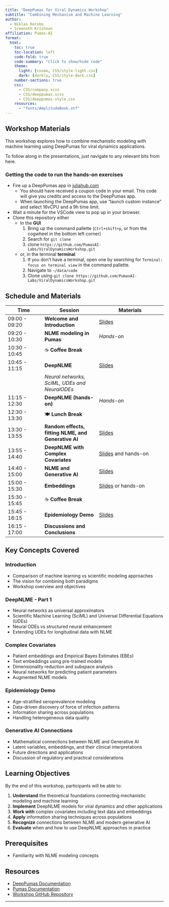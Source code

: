 ```yaml
---
title: "DeepPumas for Viral Dynamics Workshop"
subtitle: "Combining Mechanism and Machine Learning"
author:
  - Niklas Korsbo
  - Sreenath Krishnan
affiliation: Pumas-AI
format:
  html:
    toc: true
    toc-location: left
    code-fold: true
    code-summary: "Click to show/hide code"
    theme: 
      light: [cosmo, CSS/style-light.css]
      dark: [darkly, CSS/style-dark.css]
    number-sections: true
    css: 
      - CSS/company.scss
      - CSS/deeppumas.scss
      - CSS/deeppumas-style.css
    resources:
      - "fonts/AmplitudeBook.otf"
---
```



## Workshop Materials

This workshop explores how to combine mechanistic modeling with machine learning using DeepPumas for viral dynamics applications.

To follow along in the presentations, just navigate to any relevant bits from here.

### Getting the code to run the hands-on exercises

- Fire up a DeepPumas app in [juliahub.com](https://juliahub.com/)
  - You should have received a coupon code in your email. This code will give you credits and access to the DeepPumas app.
  - When launching the DeepPumas app, use "launch custom instance" and select 16vCPU and a 9h time limit.
- Wait a minute for the VSCode view to pop up in your browser.
- Clone this repository either
  - In the **GUI**
    1. Bring up the command pallette (`Ctrl+shift+p`, or from the cogwheel in the bottom left corner)
    1. Search for `git clone`
    1. clone `https://github.com/PumasAI-Labs/ViralDynamicsWorkshop.git`
  - or, in the terminal **terminal**
    1. If you don't have a terminal, open one by searching for `Terminal: focus on terminal view` in the command pallette.
    1. Navigate to `~/data/code`
    1. Clone using `git clone https://github.com/PumasAI-Labs/ViralDynamicsWorkshop.git` 


## Schedule and Materials

| Time | Session | Materials |
|------|---------|-----------|
| 09:00 - 09:20 | **Welcome and Introduction** | [Slides](01-introduction.html) |
| 09:20 - 10:30 | **NLME modeling in Pumas** | *Hands-on* |
| 10:30 - 10:45 | ☕ **Coffee Break** | |
| 10:45 - 11:15 | **DeepNLME** | [Slides](02-deepnlme-part1.html) |
| | *Neural networks, SciML, UDEs and NeuralODEs* | |
| 11:15 - 12:30 | **DeepNLME (hands-on)** | *Hands-on* |
| 12:30 - 13:30 | 🍽️ **Lunch Break** | |
| 13:30 - 13:55 | **Random effects, fitting NLME, and Generative AI** | [Slides](03-random-effects-revisited.html) |
| 13:55 - 14:40 | **DeepNLME with Complex Covariates** | [Slides](05-covariate-modelling.html) and hands-on|
| 14:40 - 15:00 | **NLME and Generative AI** | [Slides](04-generative-ai.html) |
| 15:00 - 15:30 | **Embeddings** | [Slides](06-embeddings.html) or hands-on |
| 15:30 - 15:45 | ☕ **Coffee Break** | |
| 15:45 - 16:15 | **Epidemiology Demo** | [Slides](07-epidemiology-demo.html) |
| 16:15 - 17:00 | **Discussions and Conclusions** |  |

## Key Concepts Covered

### Introduction
- Comparison of machine learning vs scientific modeling approaches
- The vision for combining both paradigms
- Workshop overview and objectives

### DeepNLME - Part 1  
- Neural networks as universal approximators
- Scientific Machine Learning (SciML) and Universal Differential Equations (UDEs)
- Neural ODEs vs structured neural enhancement
- Extending UDEs for longitudinal data with NLME

### Complex Covariates
- Patient embeddings and Empirical Bayes Estimates (EBEs)
- Text embeddings using pre-trained models
- Dimensionality reduction and subspace analysis
- Neural networks for predicting patient parameters
- Augmented NLME models

### Epidemiology Demo
- Age-stratified seroprevalence modeling
- Data-driven discovery of force of infection patterns
- Information sharing across populations
- Handling heterogeneous data quality

### Generative AI Connections
- Mathematical connections between NLME and Generative AI
- Latent variables, embeddings, and their clinical interpretations
- Future directions and applications
- Discussion of regulatory and practical considerations

## Learning Objectives

By the end of this workshop, participants will be able to:

1. **Understand** the theoretical foundations connecting mechanistic modeling and machine learning
2. **Implement** DeepNLME models for viral dynamics and other applications  
3. **Work with** complex covariates including text data and embeddings
4. **Apply** information sharing techniques across populations
5. **Recognize** connections between NLME and modern generative AI
6. **Evaluate** when and how to use DeepNLME approaches in practice

## Prerequisites

- Familiarity with NLME modeling concepts

## Resources

- [DeepPumas Documentation](https://docs.pumas.ai/dev/DeepPumas/overview/)
- [Pumas Documentation](https://docs.pumas.ai/)
- [Workshop GitHub Repository](https://github.com/PumasAI-Labs/ViralDynamicsWorkshop)

---